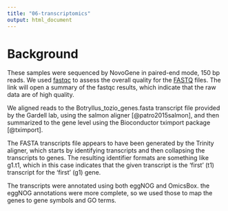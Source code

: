 ```yaml
---
title: "06-transcriptomics"
output: html_document
---
```

# Background
These samples were sequenced by NovoGene in paired-end mode, 150 bp
reads. We used
[fastqc](https://www.bioinformatics.babraham.ac.uk/projects/fastqc/)
to assess the overall quality for the [FASTQ](multiqc_report.html)
files. The link will open a summary of the fastqc results, which
indicate that the raw data are of high quality.

We aligned reads to the Botryllus_tozio_genes.fasta transcript file
provided by the Gardell lab, using the salmon aligner
[@patro2015salmon], and then summarized to the gene level using the
Bioconductor tximport package [@tximport].

The FASTA transcripts file appears to have been generated by the
Trinity aligner, which starts by identifying transcripts and then
collapsing the transcripts to genes. The resulting identifier formats
are something like g1.t1, which in this case indicates that the given
transcript is the 'first' (t1) transcript for the 'first' (g1) gene.

The transcripts were annotated using both eggNOG and OmicsBox. the
eggNOG annotations were more complete, so we used those to map the
genes to gene symbols and GO terms.